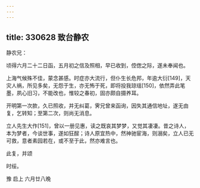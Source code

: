 ```yaml
---
---
---
```

title: 330628 致台静农
---




静农兄：

顷得六月二十二日函，五月初之信及照相，早已收到，倥偬之际，遂未奉闻也。

上海气候殊不佳，蒙念甚感。时症亦大流行，但仆生长危邦，年逾大衍[149]，天灾人祸，所见多矣，无怨于生，亦无怖于死，即将投我琼瑶[150]，依然弄此笔墨，夙心旧习，不能改也，惟较之春初，固亦颇自摄养耳。

开明第一次款，久已照收，并无纠葛，霁兄曾来函询，因失其通信地址，遂无由复，乞转知；至第二次，则尚无消息。

立人先生大作[151]，曾以一册见惠，读之既哀其梦梦，又觉其凄凄。昔之诗人，本为梦者，今谈世事，遂如狂酲；诗人原宜热中，然神驰宦海，则溺矣，立人已无可救，意者素园若在，或不至于此，然亦难言也。

此复，并颂

时绥。

豫 启上 六月廿八晚